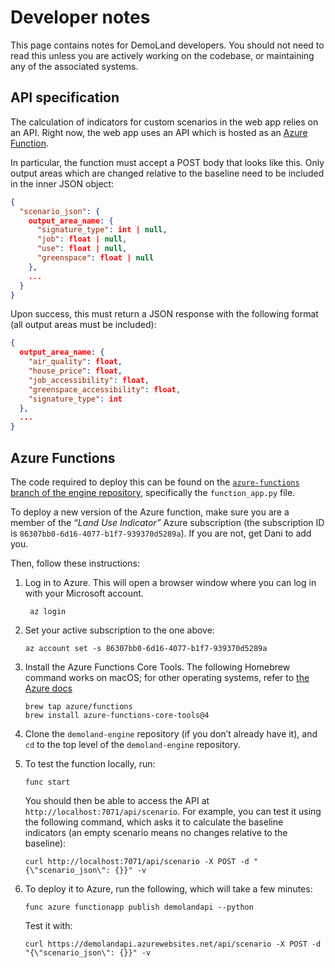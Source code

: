 # Developer notes

This page contains notes for DemoLand developers.
You should not need to read this unless you are actively working on the codebase, or maintaining any of the associated systems.

## API specification

The calculation of indicators for custom scenarios in the web app relies on an API.
Right now, the web app uses an API which is hosted as an [Azure Function](https://learn.microsoft.com/en-us/azure/azure-functions/functions-overview?pivots=programming-language-python).

In particular, the function must accept a POST body that looks like this.
Only output areas which are changed relative to the baseline need to be included in the inner JSON object:

```json
{
  "scenario_json": {
    output_area_name: {
      "signature_type": int | null,
      "job": float | null,
      "use": float | null,
      "greenspace": float | null
    },
    ...
  }
}
```

Upon success, this must return a JSON response with the following format (all output areas must be included):

```json
{
  output_area_name: {
    "air_quality": float,
    "house_price": float,
    "job_accessibility": float,
    "greenspace_accessibility": float,
    "signature_type": int
  },
  ...
}
```

## Azure Functions

The code required to deploy this can be found on the [`azure-functions` branch of the engine repository](https://github.com/Urban-Analytics-Technology-Platform/demoland-engine/tree/azure-functions),
specifically the `function_app.py` file.

To deploy a new version of the Azure function, make sure you are a member of the *"Land Use Indicator"* Azure subscription (the subscription ID is `86307bb0-6d16-4077-b1f7-939370d5289a`).
If you are not, get Dani to add you.

Then, follow these instructions:

1. Log in to Azure. This will open a browser window where you can log in with your Microsoft account.

        az login

1. Set your active subscription to the one above:

       az account set -s 86307bb0-6d16-4077-b1f7-939370d5289a

1. Install the Azure Functions Core Tools. The following Homebrew command works on macOS; for other operating systems, refer to [the Azure docs](https://learn.microsoft.com/en-us/azure/azure-functions/create-first-function-cli-python?tabs=macos%2Cbash%2Cazure-cli&pivots=python-mode-decorators#install-the-azure-functions-core-tools)

       brew tap azure/functions
       brew install azure-functions-core-tools@4

1. Clone the `demoland-engine` repository (if you don't already have it), and `cd` to the top level of the `demoland-engine` repository.

1. To test the function locally, run:

       func start

   You should then be able to access the API at `http://localhost:7071/api/scenario`.
   For example, you can test it using the following command, which asks it to calculate the baseline indicators (an empty scenario means no changes relative to the baseline):

       curl http://localhost:7071/api/scenario -X POST -d "{\"scenario_json\": {}}" -v

1. To deploy it to Azure, run the following, which will take a few minutes:

       func azure functionapp publish demolandapi --python

   Test it with:

       curl https://demolandapi.azurewebsites.net/api/scenario -X POST -d "{\"scenario_json\": {}}" -v
